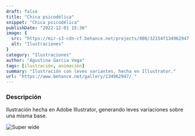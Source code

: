 ```yaml
---
draft: false
title: "Chica psicodélica"
snippet: "Chica psicodélica"
publishDate: "2022-12-01 15:36"
image: {
  src: "https://mir-s3-cdn-cf.behance.net/projects/808/32154f134962947.Y3JvcCwxMDUwLDgyMSwyNTU2LDQxNg.png",
  alt: "Ilustraciones"
}
category: "Ilustraciones"
author: "Agustina Garcia Vega"
tags: [ilustración, animación]
summary: "Ilustración con leves variantes, hecha en Illustrator."
url: "https://www.behance.net/gallery/134962947/_"
---
```


### <a name="Descripción"></a>Descripción

Ilustración hecha en Adobe Illustrator, generando leves variaciones sobre una misma base.

![Super wide](https://mir-s3-cdn-cf.behance.net/project_modules/max_1200/c9e6f5134962947.61df2f8e04f0c.gif)

